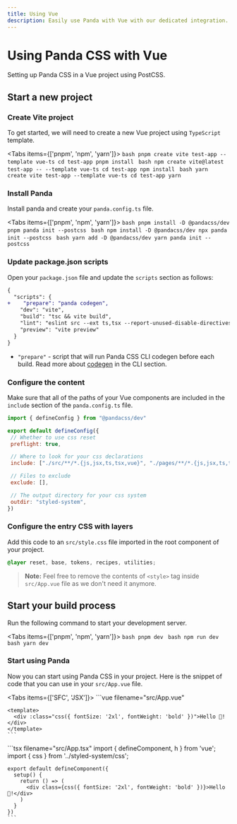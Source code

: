 ```yaml
---
title: Using Vue
description: Easily use Panda with Vue with our dedicated integration.
---
```


# Using Panda CSS with Vue

Setting up Panda CSS in a Vue project using PostCSS.

## Start a new project

<Steps>

### Create Vite project

To get started, we will need to create a new Vue project using `TypeScript` template.

<Tabs items={['pnpm', 'npm', 'yarn']}>
  <Tab>
    ```bash
    pnpm create vite test-app --template vue-ts
    cd test-app
    pnpm install
    ```
  </Tab>
  <Tab>
    ```bash
    npm create vite@latest test-app -- --template vue-ts
    cd test-app
    npm install
    ```
  </Tab>
  <Tab>
    ```bash
    yarn create vite test-app --template vue-ts
    cd test-app
    yarn
    ```
  </Tab>
</Tabs>


### Install Panda

Install panda and create your `panda.config.ts` file.

<Tabs items={['pnpm', 'npm', 'yarn']}>
  <Tab>
    ```bash
    pnpm install -D @pandacss/dev
    pnpm panda init --postcss
    ```
  </Tab>
  <Tab>
    ```bash
    npm install -D @pandacss/dev
    npx panda init --postcss
    ```
  </Tab>
  <Tab>
    ```bash
    yarn add -D @pandacss/dev
    yarn panda init --postcss
    ```
  </Tab>
</Tabs>

### Update package.json scripts

Open your `package.json` file and update the `scripts` section as follows:

```diff {3} filename="package.json"
{
  "scripts": {
+    "prepare": "panda codegen",
    "dev": "vite",
    "build": "tsc && vite build",
    "lint": "eslint src --ext ts,tsx --report-unused-disable-directives --max-warnings 0",
    "preview": "vite preview"
  }
}
```
- `"prepare"` - script that will run Panda CSS CLI codegen before each build. Read more about [codegen](/docs/references/cli#panda-codegen) in the CLI section.

### Configure the content

Make sure that all of the paths of your Vue components are included in the `include` section of the `panda.config.ts` file.

```js {8, 17} filename="panda.config.ts"
import { defineConfig } from "@pandacss/dev"

export default defineConfig({
 // Whether to use css reset
 preflight: true,

 // Where to look for your css declarations
 include: ["./src/**/*.{js,jsx,ts,tsx,vue}", "./pages/**/*.{js,jsx,ts,tsx,vue}"],

 // Files to exclude
 exclude: [],

 // The output directory for your css system
 outdir: "styled-system",
})
```

### Configure the entry CSS with layers

Add this code to an `src/style.css` file imported in the root component of your project.

```css filename="src/style.css"
@layer reset, base, tokens, recipes, utilities;
```

> **Note:** Feel free to remove the contents of `<style>` tag inside `src/App.vue` file as we don't need it anymore.

## Start your build process

Run the following command to start your development server.

<Tabs items={['pnpm', 'npm', 'yarn']}>
  <Tab>
    ```bash
    pnpm dev
    ```
  </Tab>
  <Tab>
    ```bash
    npm run dev
    ```
  </Tab>
  <Tab>
    ```bash
    yarn dev
    ```
  </Tab>
</Tabs>

### Start using Panda

Now you can start using Panda CSS in your project.
Here is the snippet of code that you can use in your `src/App.vue` file.

<Tabs items={['SFC', 'JSX']}>
  <Tab>
    ```vue filename="src/App.vue"
    <script setup lang="ts">
    import { css } from '../styled-system/css';
    </script>

    <template>
      <div :class="css({ fontSize: '2xl', fontWeight: 'bold' })">Hello 🐼!</div>
    </template>
    ```
  </Tab>
  <Tab>
    ```tsx filename="src/App.tsx"
    import { defineComponent, h } from 'vue';
    import { css } from '../styled-system/css';

    export default defineComponent({
      setup() {
        return () => (
          <div class={css({ fontSize: '2xl', fontWeight: 'bold' })}>Hello 🐼!</div>
        )
      }
    })
    ```
  </Tab>
</Tabs>

</Steps>
